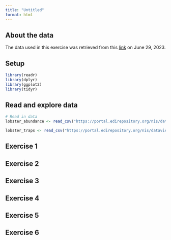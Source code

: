 ```yaml
---
title: "Untitled"
format: html
---
```


## About the data

The data used in this exercise was retrieved from this [link](https://portal.edirepository.org/nis/mapbrowse?packageid=knb-lter-sbc.77.8) on June 29, 2023.

## Setup

```r
library(readr)
library(dplyr)
library(ggplot2)
library(tidyr)
```

## Read and explore data

```r
# Read in data
lobster_abundance <- read_csv("https://portal.edirepository.org/nis/dataviewer?packageid=knb-lter-sbc.77.8&entityid=f32823fba432f58f66c06b589b7efac6")

lobster_traps <- read_csv("https://portal.edirepository.org/nis/dataviewer?packageid=knb-lter-sbc.77.8&entityid=66dd61c75bda17c23a3bce458c56ed84")
```

## Exercise 1

## Exercise 2

## Exercise 3

## Exercise 4

## Exercise 5

## Exercise 6